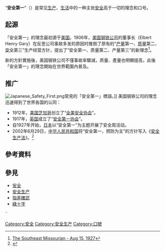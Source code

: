 {{noteTA
|1=zh-tw:品質; zh-cn:质量;
}}
{{Expand|time=2013-03-15T09:27:41+00:00 }}
“'''安全第一'''”（{{Lang-en|safety-first}}）是常见[[生产|生产]]、[[生活|生活]]中的一种主张[[安全|安全]]高于一切的理念和口号。

== 起源 ==
「安全第一」的理念最初源于[[美国|美国]]。1906年，[[美国钢铁公司|美国钢铁公司]]的董事长{{link-en|E.H.凯理|Elbert Henry Gary}}（Elbert Henry Gary）在反思公司事故多发的原因时推倒了原有的“[[产量|产量]]第一、[[质量|质量]]第二、[[安全|安全]]第三”生产经营方针，提出了“安全第一、质量第二、产量第三”的新理念<ref>[http://news.google.com/newspapers?nid=1893&dat=19270815&id=U_UoAAAAIBAJ&sjid=ItQEAAAAIBAJ&pg=6136,414564 The Southeast Missourian - Aug 15, 1927]</ref>。

新的方針實施後，美国钢铁公司不僅事故率驟減，质量、產量也明顯提高，此後「安全第一」的理念開始在世界範圍內普及。

== 推广 ==
[[File:Japanese_Safety_First.png|thumb]]常見的「安全第一」標語。]]
美国钢铁公司的理念迅速得到了世界各国的认同：
*1912年，[[美国|美国]][[芝加哥|芝加哥]]创立了“[[全美安全协会|全美安全协会]]”。
*1917年，[[英国|英国]]成立了“[[安全第一协会|安全第一协会]]”。
*自1927年开始，[[日本|日本]]以“安全第一”为主题开展了安全周活动。
*2002年6月29日，[[中华人民共和国|中华人民共和国]]将“安全第一，预防为主”的方针写入《[[中华人民共和国安全生产法|安全生产法]]》。<ref>{{cite news|url=http://www.aqsc.cn/102480/102506/84800.html|title=“安全第一”及安全生产工作方针的由来|publisher=中国安全生产网|deadurl=yes|archiveurl=https://web.archive.org/web/20131004213705/http://www.aqsc.cn/102480/102506/84800.html|archivedate=2013-10-04|accessdate=2013-10-01}}</ref>

== 參考資料 ==
{{Reflist}}

== 參見 ==
{{Commons cat|Anzen-Daiichi}}
* [[安全|安全]]
* [[安全生产|安全生产]]
* [[指差確認|指差確認]]
* [[綠十字|綠十字]]
̈
[[Category:安全|Category:安全]]
[[Category:安全生产|Category:安全生产]]
[[Category:口號|Category:口號]]